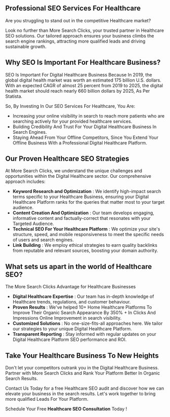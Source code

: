 ## Professional SEO Services For Healthcare

Are you struggling to stand out in the competitive Healthcare market?

Look no further than More Search Clicks, your trusted partner in Healthcare SEO solutions. Our tailored approach ensures your business climbs the search engine rankings, attracting more qualified leads and driving sustainable growth.

## Why SEO Is Important For Healthcare Business?

SEO Is Important For Digital Healthcare Business Because In 2019, the global digital health market was worth an estimated 175 billion U.S. dollars. With an expected CAGR of almost 25 percent from 2019 to 2025, the digital health market should reach nearly 660 billion dollars by 2025, As Per Statista.

So, By Investing In Our SEO Services For Healthcare, You Are:
- Increasing your online visibility in search to reach more patients who are searching actively for your provided healthcare services.
- Building Credibility And Trust For Your Digital Healthcare Business In Search Engines.
- Staying Ahead From Your Offline Competitors, Since You Extend Your Offline Business With a Professional Digital Healthcare Platform.

## Our Proven Healthcare SEO Strategies

At More Search Clicks, we understand the unique challenges and opportunities within the Digital Healthcare sector. Our comprehensive approach includes:
- **Keyword Research and Optimization** : We identify high-impact search terms specific to your Healthcare Business, ensuring your Digital Healthcare Platform ranks for the queries that matter most to your target audience.
- **Content Creation And Optimization** : Our team develops engaging, informative content and factually-correct that resonates with your Targeted Audience.
- **Technical SEO For Your Healthcare Platform** : We optimize your site's structure, speed, and mobile responsiveness to meet the specific needs of users and search engines.
- **Link Building** : We employ ethical strategies to earn quality backlinks from reputable and relevant sources, boosting your domain authority.

## What sets us apart in the world of Healthcare SEO?

The More Search Clicks Advantage for Healthcare Businesses

- **Digital Healthcare Expertise** : Our team has in-depth knowledge of Healthcare trends, regulations, and customer behaviour.
- **Proven Results** : We've helped 10+ Home Healthcare Platforms To Improve Their Organic Search Appearance By 350% + In Clicks And Impressions Online Improvement in search visibility.
- **Customized Solutions** : No one-size-fits-all approaches here. We tailor our strategies to your unique Digital Healthcare Platform.
- **Transparent Reporting** : Stay informed with regular updates on your Digital Healthcare Platform SEO performance and ROI.

## Take Your Healthcare Business To New Heights

Don't let your competitors outrank you in the Digital Healthcare Business. Partner with More Search Clicks and Rank Your Platform Better In Organic Search Results.

Contact Us Today for a free Healthcare SEO audit and discover how we can elevate your business in the search results. Let's work together to bring more qualified Leads For Your Platform.

Schedule Your Free **Healthcare SEO Consultation** Today !